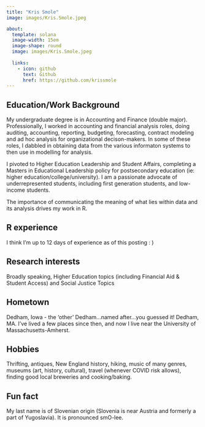 ```yaml
---
title: "Kris Smole"
image: images/Kris.Smole.jpeg

about:
  template: solana
  image-width: 15em
  image-shape: round
  image: images/Kris.Smole.jpeg
 
  links:
    - icon: github
      text: Github
      href: https://github.com/krissmole
---
```


## Education/Work Background
My undergraduate degree is in Accounting and Finance (double major). Professionally, I worked in accounting and financial analysis roles, doing auditing, accounting, reporting, budgeting, forecasting, contract modeling and ad hoc analysis for organizational decison-makers. In some of these roles, I dabbled in obtaining data from the various informaton systems to then use in modelling for analysis.

I pivoted to Higher Education Leadership and Student Affairs, completing a Masters in Educational Leadership policy for postsecondary education (ie: higher education/college/university). I am a passionate advocate of underrepresented students, including first generation students, and low-income students.

The importance of communicating the meaning of what lies within data and its analysis drives my work in R.

## R experience
I think I'm up to 12 days of experience as of this posting : ) 

## Research interests
Broadly speaking, Higher Education topics (including Financial Aid & Student Access) and Social Justice Topics

## Hometown
Dedham, Iowa - the 'other' Dedham...named after...you guessed it! Dedham, MA. I've lived a few places since then, and now I live near the University of Massachusetts-Amherst.


## Hobbies
Thrifting, antiques, New England history, hiking, music of many genres, museums (art, history, cultural), travel (whenever COVID risk allows), finding good local breweries and cooking/baking.

## Fun fact
My last name is of Slovenian origin (Slovenia is near Austria and formerly a part of Yugoslavia). It is pronounced smO-lee. 